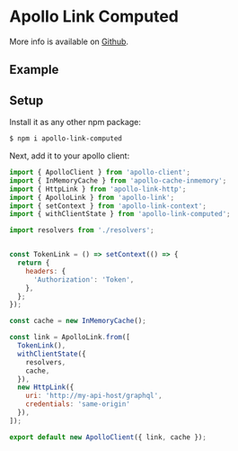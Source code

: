 

<BuiltWith />


# Apollo Link Computed

More info is available on [Github](https://github.com/Drawbotics/apollo-link-computed).


## Example

<Example />


## Setup

Install it as any other npm package:

```bash
$ npm i apollo-link-computed
```

Next, add it to your apollo client:

```js
import { ApolloClient } from 'apollo-client';
import { InMemoryCache } from 'apollo-cache-inmemory';
import { HttpLink } from 'apollo-link-http';
import { ApolloLink } from 'apollo-link';
import { setContext } from 'apollo-link-context';
import { withClientState } from 'apollo-link-computed';

import resolvers from './resolvers';


const TokenLink = () => setContext(() => {
  return {
    headers: {
      'Authorization': 'Token',
    },
  };
});

const cache = new InMemoryCache();

const link = ApolloLink.from([
  TokenLink(),
  withClientState({
    resolvers,
    cache,
  }),
  new HttpLink({
    uri: 'http://my-api-host/graphql',
    credentials: 'same-origin'
  }),
]);

export default new ApolloClient({ link, cache });
```
